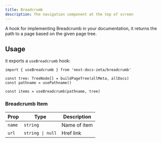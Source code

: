 ```yaml
---
title: Breadcrumb
description: The navigation component at the top of screen
---
```


A hook for implementing Breadcrumb in your documentation, it returns the path to
a page based on the given page tree.

## Usage

it exports a `useBreadcrumb` hook:

```tsx
import { useBreadcrumb } from 'next-docs-zeta/breadcrumb'

const tree: TreeNode[] = buildPageTree(allMeta, allDocs)
const pathname = usePathname()

const items = useBreadcrumb(pathname, tree)
```

### Breadcrumb Item

| Prop   | Type             | Description  |
| ------ | ---------------- | ------------ |
| `name` | `string`         | Name of item |
| `url`  | `string \| null` | Href link    |
